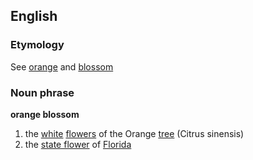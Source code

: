 ==English==
===Etymology===
See [[orange]] and [[blossom]]
===Noun phrase===
'''orange blossom'''
# the [[white]] [[flower]]s of the Orange [[tree]] (Citrus sinensis)
# the [[state flower]] of [[Florida]]